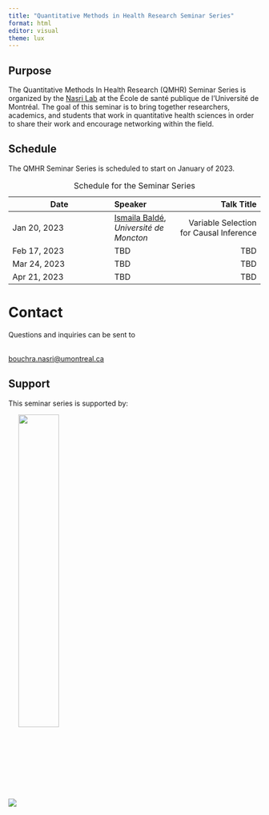 ```yaml
---
title: "Quantitative Methods in Health Research Seminar Series"
format: html
editor: visual
theme: lux
---
```


## Purpose

The Quantitative Methods In Health Research (QMHR) Seminar Series is organized by the [Nasri Lab](https://www.bouchrarnasri.com/) at the École de santé publique de l'Université de Montréal. The goal of this seminar is to bring together researchers, academics, and students that work in quantitative health sciences in order to share their work and encourage networking within the field.

## Schedule

The QMHR Seminar Series is scheduled to start on January of 2023.

| Date         | Speaker | Talk Title |
|--------------|:--------|-----------:|
| Jan 20, 2023 | [Ismaila Baldé](https://www.researchgate.net/profile/Ismaila-Balde-3), _Université de Moncton_    |        Variable Selection for Causal Inference |
| Feb 17, 2023 | TBD     |        TBD |
| Mar 24, 2023 | TBD     |        TBD |
| Apr 21, 2023 | TBD     |        TBD |

: Schedule for the Seminar Series

# Contact

Questions and inquiries can be sent to

<!-- <a href = "mailto: qmhs.seminar@gmail.com">qmhs.seminar@gmail.com</a> -->

<br> <a href = "mailto: bouchra.nasri@umontreal.ca">bouchra.nasri\@umontreal.ca</a>

## Support

This seminar series is supported by:

![](images/logos.png) <img src="images/crm.png" width="40%" align="center"/>
